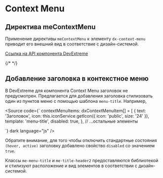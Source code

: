 
<Meta name="Context Menu Documentation" of={contextmenuStories} />

# Context Menu

## Директива meContextMenu

Применение директивы <code>meContextMenu</code> к элементу <code>dx-context-menu</code> приводит его внешний вид в соответствие с дизайн-системой.

[Ссылка на API компонента DevExtreme](https://js.devexpress.com/Angular/Documentation/ApiReference/UI_Components/dxContextMenu/)

<Canvas of={contextmenuStories.Default} />
{/* <Controls of={contextmenuStories.Default} /> */}
<Source of={contextmenuStories.Default} dark />

## Добавление заголовка в контекстное меню

В DevExtreme для компонента Context Menu заголовок не предусмотрен.
Предлагается для добавления заголовка стилизовать один из пунктов меню с помощью шаблона <code>menu-title</code>. Например,

<Source
  code={`
  contextMenuItems: dxContextMenuItem[] = [
    {
      text: 'Заголовок',
      icon: this.iconService.getIcon({ icon: 'public', size: '24' }),
      template: 'menu-title',
      disabled: true,
    },
    // ...остальные элементы
    
`}
  dark
  language="js"
/>

Обратите внимание, для того чтобы отключить стандартные состояния <code>(hover, active)</code>
заголовку добавлено свойство <code>disabled</code> со значением <code>true</code>.

Классы <code>me-menu-title</code> и <code>me-title-header2</code> предоставляются библиотекой и
стилизуют расположение и вид элементов в соответствии с дизайн-системой.

<style>
  {`
      h2 {
        border-bottom: none !important;
    }
`}
</style>
